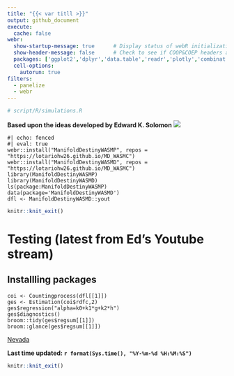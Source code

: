 ```yaml
---
title: "{{< var titll >}}"
output: github_document
execute: 
  cache: false
webr:
  show-startup-message: true      # Display status of webR initialization
  show-header-message: false      # Check to see if COOP&COEP headers are set for speed.
  packages: ['ggplot2','dplyr','data.table','readr','plotly','combinat','htmltools','broom','cowplot'] 
  cell-options:
    autorun: true
filters:
  - panelize
  - webr
---
```


```r
# script/R/simulations.R
```


**Based upon the ideas developed by Edward K. Solomon**
![](pngs/md.png)


```webr-r
#| echo: fenced
#| eval: true
webr::install("ManifoldDestinyWASMP", repos = "https://lotariohw26.github.io/MD_WASMC")
webr::install("ManifoldDestinyWASMD", repos = "https://lotariohw26.github.io/MD_WASMC")
library(ManifoldDestinyWASMP)
library(ManifoldDestinyWASMD)
ls(package:ManifoldDestinyWASMP)
data(package='ManifoldDestinyWASMD')
dfl <- ManifoldDestinyWASMD::yout
```



```r
knitr::knit_exit()
```

# Testing (latest from Ed's Youtube stream)


## Installling packages




```webr-r
coi <- Countingprocess(dfl[[1]])
ges <- Estimation(coi$rdfc,2)
ges$regression("alpha=k0+k1*g+k2*h")
ges$diagnostics()
broom::tidy(ges$regsum[[1]])
broom::glance(ges$regsum[[1]])
```



[Nevada](https://docs.google.com/spreadsheets/d/1gCfmuK44sUeb0Hb0plAc8VllPSjtUiEHWlJjeHq3xXY/edit?gid=0#gid=0)

**Last time updated: `r format(Sys.time(), "%Y-%m-%d %H:%M:%S")`**



```r
knitr::knit_exit()
```





